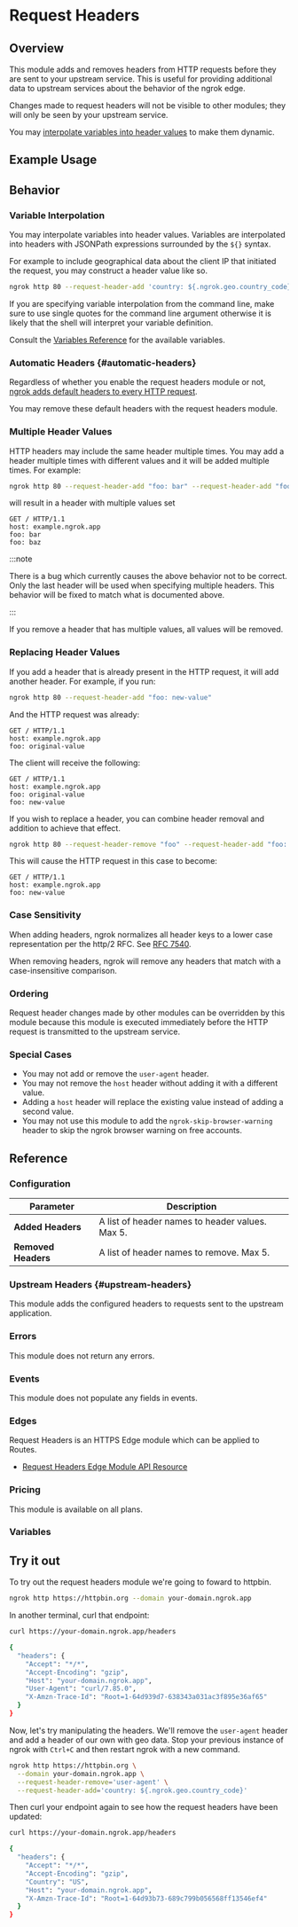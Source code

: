 
# Request Headers

## Overview

This module adds and removes headers from HTTP requests before they are sent to
your upstream service. This is useful for providing additional data to upstream
services about the behavior of the ngrok edge.

Changes made to request headers will not be visible to other modules; they will
only be seen by your upstream service.

You may [interpolate variables into header values](#variable-interpolation) to
make them dynamic.

## Example Usage

<Tabs groupId="connectivity" queryString="cty">
	<TabItem value="agent-cli" label="Agent CLI" default>
		<AgentCliExample />
	</TabItem>
	<TabItem value="agent-config" label="Agent Config">
		<AgentConfigExample />
	</TabItem>
	<TabItem value="ssh" label="SSH">
		<SshExample />
	</TabItem>
	<TabItem value="go-sdk" label="Go">
		<GoSdkExample />
	</TabItem>
	<TabItem value="javascript-sdk" label="Javascript">
		<JavascriptSdkExample />
	</TabItem>
	<TabItem value="python-sdk" label="Python">
		<PythonSdkExample />
	</TabItem>
	<TabItem value="rust-sdk" label="Rust">
		<RustSdkExample />
	</TabItem>
	<TabItem value="k8s" label="Kubernetes Controller">
		<KubernetesExample />
	</TabItem>
</Tabs>

## Behavior

### Variable Interpolation

You may interpolate variables into header values. Variables are interpolated
into headers with JSONPath expressions surrounded by the `${}` syntax.

For example to include geographical data about the client IP that initiated the
request, you may construct a header value like so.

```bash
ngrok http 80 --request-header-add 'country: ${.ngrok.geo.country_code}'
```

If you are specifying variable interpolation from the command line, make sure
to use single quotes for the command line argument otherwise it is likely that
the shell will interpret your variable definition.

Consult the [Variables Reference](#variables) for the available variables.

### Automatic Headers {#automatic-headers}

Regardless of whether you enable the request headers module or not, [ngrok adds
default headers to every HTTP request](/http/#upstream-headers).

You may remove these default headers with the request headers module.

### Multiple Header Values

HTTP headers may include the same header multiple times. You may add a header
multiple times with different values and it will be added multiple times. For
example:

```bash
ngrok http 80 --request-header-add "foo: bar" --request-header-add "foo: baz"
```

will result in a header with multiple values set

```http
GET / HTTP/1.1
host: example.ngrok.app
foo: bar
foo: baz
```

:::note

There is a bug which currently causes the above behavior not to be correct.
Only the last header will be used when specifying multiple headers. This behavior
will be fixed to match what is documented above.

:::

If you remove a header that has multiple values, all values will be removed.

### Replacing Header Values

If you add a header that is already present in the HTTP request, it will add
another header. For example, if you run:

```bash
ngrok http 80 --request-header-add "foo: new-value"
```

And the HTTP request was already:

```http
GET / HTTP/1.1
host: example.ngrok.app
foo: original-value
```

The client will receive the following:

```http
GET / HTTP/1.1
host: example.ngrok.app
foo: original-value
foo: new-value
```

If you wish to replace a header, you can combine header removal and addition to
achieve that effect.

```bash
ngrok http 80 --request-header-remove "foo" --request-header-add "foo: new-value"
```

This will cause the HTTP request in this case to become:

```http
GET / HTTP/1.1
host: example.ngrok.app
foo: new-value
```

### Case Sensitivity

When adding headers, ngrok normalizes all header keys to a lower case
representation per the http/2 RFC. See [RFC
7540](https://datatracker.ietf.org/doc/html/rfc7540#section-8.1.2).

When removing headers, ngrok will remove any headers that match with a
case-insensitive comparison.

### Ordering

Request header changes made by other modules can be overridden by this module
because this module is executed immediately before the HTTP request is
transmitted to the upstream service.

### Special Cases

- You may not add or remove the `user-agent` header.
- You may not remove the `host` header without adding it with a different value.
- Adding a `host` header will replace the existing value instead of adding a second value.
- You may not use this module to add the `ngrok-skip-browser-warning` header to skip the ngrok browser warning on free accounts.

## Reference

### Configuration

| Parameter           | Description                                     |
| ------------------- | ----------------------------------------------- |
| **Added Headers**   | A list of header names to header values. Max 5. |
| **Removed Headers** | A list of header names to remove. Max 5.        |

### Upstream Headers {#upstream-headers}

This module adds the configured headers to requests sent to the upstream
application.

### Errors

This module does not return any errors.

### Events

This module does not populate any fields in events.

### Edges

Request Headers is an HTTPS Edge module which can be applied to Routes.

- [Request Headers Edge Module API
  Resource](/api/resources/https-edge-route-request-headers-module/)

### Pricing

This module is available on all plans.

### Variables

<HttpHeaderTemplates />

## Try it out

To try out the request headers module we're going to foward to httpbin.

```bash
ngrok http https://httpbin.org --domain your-domain.ngrok.app
```

In another terminal, curl that endpoint:

```bash
curl https://your-domain.ngrok.app/headers

{
  "headers": {
    "Accept": "*/*",
    "Accept-Encoding": "gzip",
    "Host": "your-domain.ngrok.app",
    "User-Agent": "curl/7.85.0",
    "X-Amzn-Trace-Id": "Root=1-64d939d7-638343a031ac3f895e36af65"
  }
}
```

Now, let's try manipulating the headers. We'll remove the `user-agent` header
and add a header of our own with geo data. Stop your previous instance of ngrok
with `Ctrl+C` and then restart ngrok with a new command.

```bash
ngrok http https://httpbin.org \
  --domain your-domain.ngrok.app \
  --request-header-remove='user-agent' \
  --request-header-add='country: ${.ngrok.geo.country_code}'
```

Then curl your endpoint again to see how the request headers have been updated:

```bash
curl https://your-domain.ngrok.app/headers

{
  "headers": {
    "Accept": "*/*",
    "Accept-Encoding": "gzip",
    "Country": "US",
    "Host": "your-domain.ngrok.app",
    "X-Amzn-Trace-Id": "Root=1-64d93b73-689c799b056568ff13546ef4"
  }
}
```
